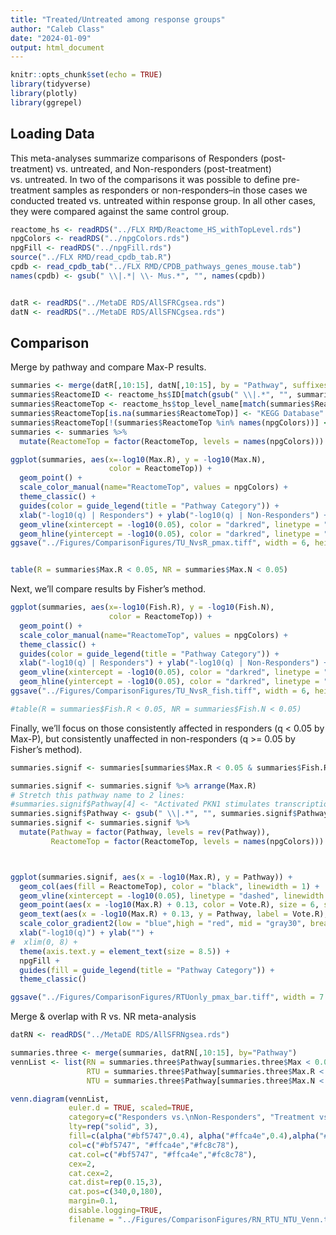 ```yaml
---
title: "Treated/Untreated among response groups"
author: "Caleb Class"
date: "2024-01-09"
output: html_document
---
```


```r
knitr::opts_chunk$set(echo = TRUE)
library(tidyverse)
library(plotly)
library(ggrepel)
```

## Loading Data
This meta-analyses summarize comparisons of Responders (post-treatment) vs. untreated, and Non-responders (post-treatment) vs. untreated. In two of the comparisons it was possible to define pre-treatment samples as responders or non-responders--in those cases we conducted treated vs. untreated within response group. In all other cases, they were compared against the same control group.

```r

reactome_hs <- readRDS("../FLX RMD/Reactome_HS_withTopLevel.rds")
npgColors <- readRDS("../npgColors.rds")
npgFill <- readRDS("../npgFill.rds")
source("../FLX RMD/read_cpdb_tab.R")
cpdb <- read_cpdb_tab("../FLX RMD/CPDB_pathways_genes_mouse.tab")
names(cpdb) <- gsub(" \\|.*| \\- Mus.*", "", names(cpdb))


datR <- readRDS("../MetaDE RDS/AllSFRCgsea.rds")
datN <- readRDS("../MetaDE RDS/AllSFNCgsea.rds")

```

## Comparison

Merge by pathway and compare Max-P results.

```r

summaries <- merge(datR[,10:15], datN[,10:15], by = "Pathway", suffixes = c(".R", ".N"))
summaries$ReactomeID <- reactome_hs$ID[match(gsub(" \\|.*", "", summaries$Pathway), reactome_hs$Name)]
summaries$ReactomeTop <- reactome_hs$top_level_name[match(summaries$ReactomeID, reactome_hs$ID)]
summaries$ReactomeTop[is.na(summaries$ReactomeTop)] <- "KEGG Database"
summaries$ReactomeTop[!(summaries$ReactomeTop %in% names(npgColors))] <- "Other Reactome"
summaries <- summaries %>% 
  mutate(ReactomeTop = factor(ReactomeTop, levels = names(npgColors)))

ggplot(summaries, aes(x=-log10(Max.R), y = -log10(Max.N), 
                      color = ReactomeTop)) +
  geom_point() +
  scale_color_manual(name="ReactomeTop", values = npgColors) +
  theme_classic() +
  guides(color = guide_legend(title = "Pathway Category")) +
  xlab("-log10(q) | Responders") + ylab("-log10(q) | Non-Responders") +
  geom_vline(xintercept = -log10(0.05), color = "darkred", linetype = "dashed") + 
  geom_hline(yintercept = -log10(0.05), color = "darkred", linetype = "dashed")
ggsave("../Figures/ComparisonFigures/TU_NvsR_pmax.tiff", width = 6, height = 4)


table(R = summaries$Max.R < 0.05, NR = summaries$Max.N < 0.05)

```

Next, we'll compare results by Fisher's method.

```r



ggplot(summaries, aes(x=-log10(Fish.R), y = -log10(Fish.N), 
                      color = ReactomeTop)) +
  geom_point() +
  scale_color_manual(name="ReactomeTop", values = npgColors) +
  theme_classic() +
  guides(color = guide_legend(title = "Pathway Category")) +
  xlab("-log10(q) | Responders") + ylab("-log10(q) | Non-Responders") +
  geom_vline(xintercept = -log10(0.05), color = "darkred", linetype = "dashed") + 
  geom_hline(yintercept = -log10(0.05), color = "darkred", linetype = "dashed")
ggsave("../Figures/ComparisonFigures/TU_NvsR_fish.tiff", width = 6, height = 4)

#table(R = summaries$Fish.R < 0.05, NR = summaries$Fish.N < 0.05)

```


Finally, we'll focus on those consistently affected in responders (q < 0.05 by Max-P), but consistently unaffected in non-responders (q >= 0.05 by Fisher's method).


```r

summaries.signif <- summaries[summaries$Max.R < 0.05 & summaries$Fish.R < 0.05 & summaries$Fish.N >= 0.05 & summaries$Max.N >= 0.05,]

summaries.signif <- summaries.signif %>% arrange(Max.R) 
# Stretch this pathway name to 2 lines:
#summaries.signif$Pathway[4] <- "Activated PKN1 stimulates transcription of\nAR regulated genes KLK2 and KLK3"
summaries.signif$Pathway <- gsub(" \\|.*", "", summaries.signif$Pathway)
summaries.signif <- summaries.signif %>%
  mutate(Pathway = factor(Pathway, levels = rev(Pathway)),
         ReactomeTop = factor(ReactomeTop, levels = names(npgColors)))



ggplot(summaries.signif, aes(x = -log10(Max.R), y = Pathway)) +
  geom_col(aes(fill = ReactomeTop), color = "black", linewidth = 1) + 
  geom_vline(xintercept = -log10(0.05), linetype = "dashed", linewidth = 1, color = "#DC0000") +
  geom_point(aes(x = -log10(Max.R) + 0.13, color = Vote.R), size = 6, show.legend = FALSE) +
  geom_text(aes(x = -log10(Max.R) + 0.13, y = Pathway, label = Vote.R), size = 4, color = "white", fontface = "bold") +
  scale_color_gradient2(low = "blue",high = "red", mid = "gray30", breaks = c(-5, 0, 3), minor_breaks = -5:5) +
  xlab("-log10(q)") + ylab("") +
#  xlim(0, 8) +
  theme(axis.text.y = element_text(size = 8.5)) +
  npgFill +
  guides(fill = guide_legend(title = "Pathway Category")) +
  theme_classic()

ggsave("../Figures/ComparisonFigures/RTUonly_pmax_bar.tiff", width = 7.5, height = 5)


```

Merge & overlap with R vs. NR meta-analysis

```r

datRN <- readRDS("../MetaDE RDS/AllSFRNgsea.rds")

summaries.three <- merge(summaries, datRN[,10:15], by="Pathway")
vennList <- list(RN = summaries.three$Pathway[summaries.three$Max < 0.05 & !is.na(summaries.three$Max)],
                 RTU = summaries.three$Pathway[summaries.three$Max.R < 0.05 & !is.na(summaries.three$Max.R)],
                 NTU = summaries.three$Pathway[summaries.three$Max.N < 0.05 & !is.na(summaries.three$Max.N)])

venn.diagram(vennList,
             euler.d = TRUE, scaled=TRUE, 
             category=c("Responders vs.\nNon-Responders", "Treatment vs. Control\n(Responders)","Treatment vs. Control\n(Non-Responders)"),
             lty=rep("solid", 3), 
             fill=c(alpha("#bf5747",0.4), alpha("#ffca4e",0.4),alpha("#fc8c78",0.4)), 
             col=c("#bf5747", "#ffca4e","#fc8c78"),
             cat.col=c("#bf5747", "#ffca4e","#fc8c78"),
             cex=2, 
             cat.cex=2,
             cat.dist=rep(0.15,3),
             cat.pos=c(340,0,180),
             margin=0.1,
             disable.logging=TRUE,
             filename = "../Figures/ComparisonFigures/RN_RTU_NTU_Venn.tiff")



```


